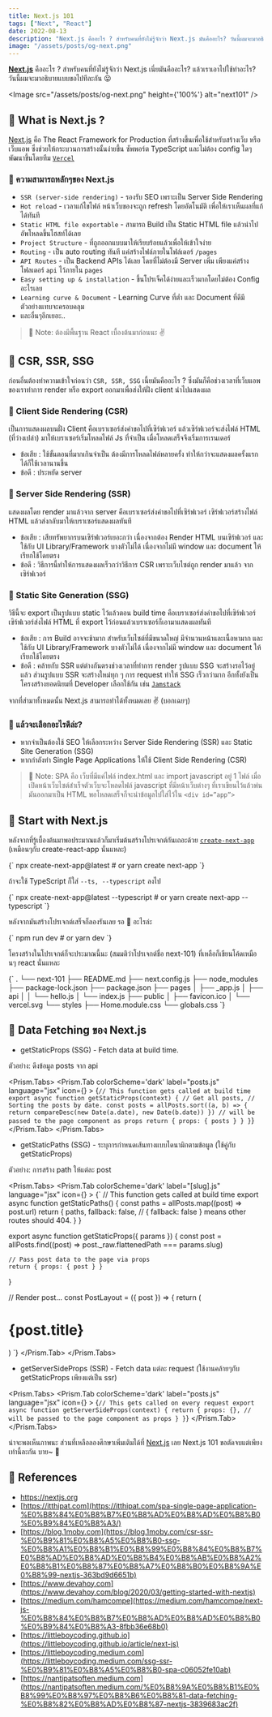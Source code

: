 ```yaml
---
title: Next.js 101
tags: ["Next", "React"]
date: 2022-08-13
description: "Next.js คืออะไร ? สำหรับคนที่ยังไม่รู้จักว่า Next.js มันคืออะไร? วันนี้ผมจะมาอธิบายแบบขอไปทีเลยละกัน"
image: "/assets/posts/og-next.png"
---
```


[**Next.js**](https://nextjs.org/) คืออะไร ? สำหรับคนที่ยังไม่รู้จักว่า Next.js เนี่ยมันคืออะไร? แล้วเราเอาไปใช้ทำอะไร? วันนี้ผมจะมาอธิบายแบบขอไปทีละกัน 😛

<Image
    src="/assets/posts/og-next.png"
    height={'100%'}
    alt="next101"
/>

<Space h="sm" />

## 📌 What is Next.js ?

[Next.js](https://nextjs.org/) คือ The React Framework for Production ที่สร้างขึ้นเพื่อใช้สำหรับสร้างเว็บ หรือเว็บแอพ ซึ่งช่วยให้กระบวนการสร้างนั้นง่ายขึ้น 
ซัพพอร์ต TypeScript และไม่ต้อง config ใดๆ พัฒนาขึ้นโดยทีม [`Vercel`](https://vercel.com/)


### 📝 ความสามารถหลักๆของ Next.js

- `SSR (server-side rendering)` - รองรับ SEO เพราะเป็น Server Side Rendering
- `Hot reload` - เวลาแก้ไขไฟล์ หน้าเว็บของจะถูก refresh โดยอัตโนมัติ เพื่อให้เราเห็นผลที่แก้ได้ทันที
- `Static HTML file exportable` - สามารถ Build เป็น Static HTML file แล้วนำไปอัพโหลดขึ้นโฮสท์ได้เลย
- `Project Structure` -  ที่ถูกออกแบบมาให้เรียบร้อยแล้วเพื่อให้เข้าใจง่าย
- `Routing` - เป็น auto routing ทันที แค่สร้างไฟล์ภายในโฟล์เดอร์ `/pages`
- `API Routes` - เป็น Backend APIs ได้เลย โดยที่ไม่ต้องมี Server เพิ่ม เพียงแค่สร้างโฟลเดอร์ `api` ไว้ภายใน `pages`
- `Easy setting up & installation` - ขึ้นโปรเจ็คได้ง่ายและเร็วมากโดยไม่ต้อง Config อะไรเลย
- `Learning curve & Document` - Learning Curve ที่ต่ำ และ Document ที่ดีมีตัวอย่างแทบจะครอบคลุม
- และอื่นๆอีกเยอะ..

<Space h="xs" />

> 📝 Note: ต้องมีพื้นฐาน React เบื้องต้นมาก่อนนะ ✌️

<Space h="sm" />

## 📌 CSR, SSR, SSG

ก่อนอื่นต้องทำความเข้าใจก่อนว่า `CSR, SSR, SSG` เนี้ยมันคืออะไร ?  ซึ่งมันก็คือช่วงเวลาที่เว็บแอพของเราทำการ render หรือ export ออกมาเพื่อส่งให้ฝั่ง client นำไปแสดงผล

### 📝 Client Side Rendering (CSR)

เป็นการแสดงผลบนฝั่ง Client คือเบราเซอร์ส่งคำขอไปที่เซิร์ฟเวอร์ แล้วเซิร์ฟเวอร์จะส่งไฟล์ HTML (ที่ว่างเปล่า) มาให้เบราเซอร์เริ่มโหลดไฟล์ Js ที่จำเป็น เมื่อโหลดเสร็จจึงเริ่มการเรนเดอร์

- ข้อเสีย : ใช้ขั้นตอนที่มากเกินจำเป็น ต้องมีการโหลดไฟล์หลายครั้ง ทำให้กว่าจะแสดงผลครั้งแรกได้ก็ใช้เวลานานขึ้น
- ข้อดี : ประหยัด server

### 📝 Server Side Rendering (SSR)

แสดงผลโดย render มาแล้วจาก server คือเบราเซอร์ส่งคำขอไปที่เซิร์ฟเวอร์ เซิร์ฟเวอร์สร้างไฟล์ HTML แล้วส่งกลับมาให้เบราเซอร์แสดงผลทันที

- ข้อเสีย : เสียทรัพยากรบนเซิร์ฟเวอร์เยอะกว่า เนื่องจากต้อง Render HTML บนเซิร์ฟเวอร์ และใช้กับ UI Library/Framework บางตัวไม่ได้ เนื่องจากไม่มี window และ document ให้เรียกใช้โดยตรง
- ข้อดี : วิธีการนี้ทำให้การแสดงผลเร็วกว่าวิธีการ CSR เพราะเว็บไซต์ถูก render มาแล้ว จากเซิร์ฟเวอร์

### 📝 Static Site Generation (SSG)

วิธีนี้จะ export เป็นรูปแบบ static ไว้แล้วตอน build time คือเบราเซอร์ส่งคำขอไปที่เซิร์ฟเวอร์ เซิร์ฟเวอร์ส่งไฟล์ HTML ที่ export ไว้ก่อนแล้วเบราเซอร์ก็เอามาแสดงผลทันที

- ข้อเสีย : การ Build อาจจะช้ามาก สำหรับเว็บไซต์ที่มีขนาดใหญ่ มีจำนวนหน้าและเนื้อหามาก และใช้กับ UI Library/Framework บางตัวไม่ได้ เนื่องจากไม่มี window และ document ให้เรียกใช้โดยตรง
- ข้อดี : คล้ายกับ SSR แต่ต่างกันตรงช่วงเวลาที่ทำการ render รูปแบบ SSG จะสร้างรอไว้อยู่แล้ว ส่วนรูปแบบ SSR จะสร้างใหม่ทุก ๆ การ request ทำให้ SSG เร็วกว่ามาก 
อีกทั้งยังเป็นโครงสร้างยอดนิยมที่ Developer เลือกใช้กัน เช่น [`Jamstack`](https://jamstack.org/)

<Space h="xs" />

จากที่ส่ามาทั้งหมดนั้น Next.js สามารถทำได้ทั้งหมดเลย ✌️ (บอกเฉยๆ)

<Space h="sm" />

### 📝 แล้วจะเลือกอะไรดีล่ะ?

- หากจำเป็นต้องใช้ SEO ให้เลือกระหว่าง Server Side Rendering (SSR) และ Static Site Generation (SSG)
- หากกำลังทำ Single Page Applications ให้ใช้ Client Side Rendering (CSR)

<Space h="xs" />

> 📝 Note: SPA คือ เว็บที่มีแค่ไฟล์ index.html และ import javascript อยู่ 1 ไฟล์ เมื่อเปิดหน้าเว็บไซต์สำเร็จตัวเว็บจะโหลดไฟล์ javascript ที่มีหน้าเว็บต่างๆ 
ที่เราเขียนไว้แล้วพ่นมันออกมาเป็น HTML พอโหลดเสร็จก็จะนำข้อมูลไปใส่ไว้ใน `<div id=”app”>`

<Space h="sm" />

## 📌 Start with Next.js

หลังจากที่รู้เบื้องต้นมาพอประมาณแล้วก็มาเริ่มต้นสร้างโปรเจกต์กันเถอะด้วย [`create-next-app`](https://github.com/vercel/next.js/tree/canary/packages/create-next-app) 
(เหมือนๆกับ create-react-app นั่นแหละ)

<Prism colorScheme='dark' language='bash'>
{`
npx create-next-app@latest
# or
yarn create next-app
`}
</Prism>

ถ้าจะใช้ TypeScript ก็ใส่ `--ts, --typescript` ลงไป

<Prism colorScheme='dark' language='bash'>
{`
npx create-next-app@latest --typescript
# or
yarn create next-app --typescript
`}
</Prism>

หลังจากมันสร้างโปรเจกต์เสร็จก็ลองรันเลย รอ 🐸 อะไรล่ะ

<Prism colorScheme='dark' language='bash'>
{`
npm run dev
# or
yarn dev
`}
</Prism>

โครงสร้างในโปรเจกต์ก็จะประมาณนี้นะ (สมมติว่าโปรเจกต์ชื่อ next-101) ที่เหลือก็เขียนโค้ดเหมือนๆ react นั่นแหละ

<Prism colorScheme='dark' language='bash'>
{`
.
└── next-101
    ├── README.md
    ├── next.config.js
    ├── node_modules
    ├── package-lock.json
    ├── package.json
    ├── pages
    │   ├── _app.js
    │   ├── api
    │   │   └── hello.js
    │   └── index.js
    ├── public
    │   ├── favicon.ico
    │   └── vercel.svg
    └── styles
        ├── Home.module.css
        └── globals.css
`}
</Prism>

<Space h="sm" />

## 📌 Data Fetching ของ Next.js

- getStaticProps (SSG) - Fetch data at build time.

ตัวอย่าง: ดึงข้อมูล posts จาก api

<Prism.Tabs>
    <Prism.Tab
        colorScheme='dark'
        label="posts.js"
        language="jsx"
        icon={<JsIcon />}
        >
            {`
// This function gets called at build time
export async function getStaticProps(context) {
    // Get all posts,
    // Sorting the posts by date.
    const posts = allPosts.sort((a, b) => {
        return compareDesc(new Date(a.date), new Date(b.date))
    })
    // will be passed to the page component as props
    return { props: { posts } }
}
            `}
        </Prism.Tab>
</Prism.Tabs>       

<Space h="xs" />

- getStaticPaths (SSG) - ระบุการกำหนดเส้นทางแบบไดนามิกตามข้อมูล (ใช้คู่กับ getStaticProps)

ตัวอย่าง: การสร้าง path ให้แต่ละ post

<Prism.Tabs>
    <Prism.Tab
        colorScheme='dark'
        label="[slug].js"
        language="jsx"
        icon={<JsIcon />}
        >
            {`
// This function gets called at build time
export async function getStaticPaths() {
  const paths = allPosts.map((post) => post.url)
  return {
    paths,
    fallback: false, // { fallback: false } means other routes should 404.
  }
}

export async function getStaticProps({ params }) {
  const post = allPosts.find((post) => post._raw.flattenedPath === params.slug)

    // Pass post data to the page via props
    return { props: { post } }
}

// Render post...
const PostLayout = ({ post }) => {
    return (
	<div>
	    <h1>{post.title}</h1>
	</div>
    )
            `}
        </Prism.Tab>
</Prism.Tabs>  

<Space h="xs" />

- getServerSideProps (SSR) - Fetch data แต่ละ request (ใช้งานคล้ายๆกับ getStaticProps เพียงแต่เป็น ssr)

<Prism.Tabs>
    <Prism.Tab
        colorScheme='dark'
        label="posts.js"
        language="jsx"
        icon={<JsIcon />}
        >
            {`
// This gets called on every request
export async function getServerSideProps(context) {
  return {
    props: {}, // will be passed to the page component as props
  }
}
            `}
        </Prism.Tab>
</Prism.Tabs>  

<Space h="sm" />

น่าจะพอเห็นภาพนะ ส่วนที่เหลือลองศึกษาเพิ่มเติมได้ที่ [Next.js](https://nextjs.org/docs) เลย 
Next.js 101 ขอตัดจบแต่เพียงเท่านี้ละกัน บาย~ 👋

<Space h="sm" />

## 📌 References

- https://nextjs.org
- [https://itthipat.com](https://itthipat.com/spa-single-page-application-%E0%B8%84%E0%B8%B7%E0%B8%AD%E0%B8%AD%E0%B8%B0%E0%B9%84%E0%B8%A3/)
- [https://blog.1moby.com](https://blog.1moby.com/csr-ssr-%E0%B9%81%E0%B8%A5%E0%B8%B0-ssg-%E0%B8%A1%E0%B8%B1%E0%B8%99%E0%B8%84%E0%B8%B7%E0%B8%AD%E0%B8%AD%E0%B8%B4%E0%B8%AB%E0%B8%A2%E0%B8%B1%E0%B8%87%E0%B8%A7%E0%B8%B0%E0%B8%9A%E0%B8%99-nextjs-363bd9d6651b)
- [https://www.devahoy.com](https://www.devahoy.com/blog/2020/03/getting-started-with-nextjs)
- [https://medium.com/hamcompe](https://medium.com/hamcompe/next-js-%E0%B8%84%E0%B8%B7%E0%B8%AD%E0%B8%AD%E0%B8%B0%E0%B9%84%E0%B8%A3-8fbb36e68b0)
- [https://littleboycoding.github.io](https://littleboycoding.github.io/article/next-js)
- [https://littleboycoding.medium.com](https://littleboycoding.medium.com/ssg-ssr-%E0%B9%81%E0%B8%A5%E0%B8%B0-spa-c06052fe10ab)
- [https://nantipatsoften.medium.com](https://nantipatsoften.medium.com/%E0%B8%9A%E0%B8%B1%E0%B8%99%E0%B8%97%E0%B8%B6%E0%B8%81-data-fetching-%E0%B8%82%E0%B8%AD%E0%B8%87-nextjs-3839683ac2f)